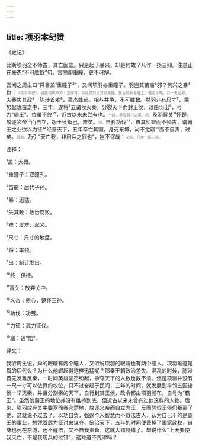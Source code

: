 ```yaml
---
---
---
```

title: 项羽本纪赞
---




《史记》





此断项羽全不师古，其亡固宜。只是起于暴兴，却是何故？凡作一扬三抑。注意正在豪杰“不可胜数”句。言除却重瞳，更不可解。





吾闻之周生曰“舜目盖¹重瞳子²”，又闻项羽亦重瞳子。羽岂其苗裔³邪？何兴之暴⁴也！<font color=gray size=0.8rem>《项羽本纪》，通篇何等声势！至作赞，却陡然只说其目重瞳。犹言除非重瞳上，若论才略，乃一无足取。</font>夫秦失其政⁵，陈涉首难⁶，豪杰蜂起，相与并争，不可胜数。然羽非有尺寸⁷，乘势起陇亩之中，三年，遂将⁸五诸侯灭秦，分裂天下而封王侯，政由羽出⁹，号为“霸王”。位虽不终¹⁰，近古以来未尝有也。<font color=gray size=0.8rem>一段，承写其兴之暴，扬。</font>及羽背关¹¹怀楚，放逐义帝¹²而自立，怨王侯叛己，难矣。<font color=gray size=0.8rem>抑。</font>自矜功伐¹³，奋其私智而不师古，谓霸王之业欲以力征¹⁴经营天下，五年卒亡其国，身死东城，尚不觉寤¹⁵而不自责，过矣。<font color=gray size=0.8rem>再抑。</font>乃引“天亡我，非用兵之罪也”，岂不谬哉！<font color=gray size=0.8rem>又抑。凡作一扬三抑。</font>

注释：

¹盖：大概。

²重瞳子：双瞳孔。

³苗裔：后代子孙。

⁴暴：迅猛。

⁵失其政：政治腐败。

⁶难：发难，起义。

⁷尺寸：尺寸的地盘。

⁸将：率领。

⁹出：制订发出。

¹⁰终：保持。

¹¹背关：放弃关中。

¹²义帝：熊心，楚怀王孙。

¹³功伐：功劳。

¹⁴力征：武力征伐。

¹⁵寤：通“悟”。

译文：

我听周生说，舜的眼睛有两个瞳人，又听说项羽的眼睛也有两个瞳人。项羽难道是舜的后代么？为什么他崛起得这样迅猛呢？那秦王朝政治差失、混乱的时候，陈涉首先发难反秦，一时间英雄豪杰纷起，争夺天下的人数也数不清。但是项羽并没有一尺一寸可以依靠的权位，只不过奋起于民间，三年的时间，就发展到率领五国诸侯一举灭秦，并且分割秦的天下，自行封赏王侯，政令都由项羽颁布，自号为“霸王”。虽然他霸王的地位并没有维持到底，但近古以来未曾有过他这样的人物。后来，项羽放弃关中要塞而眷恋楚地，放逐义帝而自立为王，反而怨恨王侯们叛离了他，这就说不过去了。以功自负，强逞个人智慧而不效法古人，认为自己干的是霸王的事业，想凭着武力征讨来谋夺、统治天下，五年的时间便丢掉了国家政权，自身也死在东城，还不醒悟，又不自我责备，这就大错特错了。却说什么“上天要使我灭亡，不是我用兵的过错”，这难道不荒谬吗？